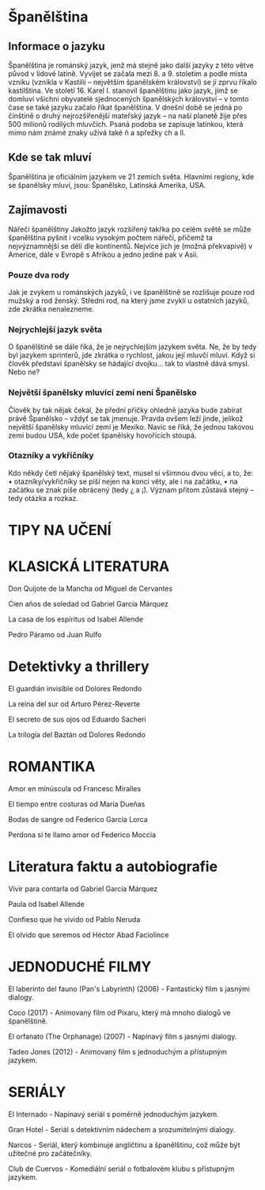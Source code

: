 
# Španělština

## Informace o jazyku
Španělština je románský jazyk, jenž má stejně jako další jazyky z této větve původ v lidové latině.
Vyvíjet se začala mezi 8. a 9. stoletím a podle místa vzniku (vznikla v Kastilii – největším španělském království) se jí zprvu říkalo kastilština.
Ve století 16. Karel I. stanovil španělštinu jako jazyk, jímž se domluví všichni obyvatelé sjednocených španělských království – v tomto čase se také jazyku začalo říkat španělština.
V dnešní době se jedná po čínštině o druhý nejrozšířenější mateřský jazyk – na naší planetě žije přes 500 milionů rodilých mluvčích.
Psaná podoba se zapisuje latinkou, která mimo nám známé znaky užívá také ñ a spřežky ch a ll.

        
## Kde se tak mluví
Španělština je oficiálním jazykem ve 21 zemích světa. Hlavními regiony, kde se španělsky mluví, jsou: Španělsko, Latinská Amerika, USA.
        
## Zajímavosti
Nářečí španělštiny
Jakožto jazyk rozšířený takřka po celém světě se může španělština pyšnit i vcelku vysokým počtem nářečí, přičemž ta nejvýznamnější se dělí dle kontinentů. Nejvíce jich je (možná překvapivě) v Americe, dále v Evropě s Afrikou a jedno jediné pak v Asii.

### Pouze dva rody
Jak je zvykem u románských jazyků, i ve španělštině se rozlišuje pouze rod mužský a rod ženský. Střední rod, na který jsme zvyklí u ostatních jazyků, zde zkrátka nenalezneme.
 
### Nejrychlejší jazyk světa
O španělštině se dále říká, že je nejrychlejším jazykem světa. Ne, že by tedy byl jazykem sprinterů, jde zkrátka o rychlost, jakou její mluvčí mluví. Když si člověk představí španělsky se hádající dvojku… tak to vlastně dává smysl. Nebo ne?
 
### Největší španělsky mluvící zemí není Španělsko
Člověk by tak nějak čekal, že přední příčky ohledně jazyka bude zabírat právě Španělsko – vždyť se tak jmenuje. Pravda ovšem leží jinde, jelikož největší španělsky mluvící zemí je Mexiko.
Navíc se říká, že jednou takovou zemí budou USA, kde počet španělsky hovořících stoupá.

### Otazníky a vykřičníky
Kdo někdy četl nějaký španělský text, musel si všimnou dvou věcí, a to, že:
•	otazníky/vykřičníky se píší nejen na konci věty, ale i na začátku,
•	na začátku se znak píše obrácený (tedy ¿ a ¡).
Význam přitom zůstává stejný – tedy otázka a rozkaz.


# TIPY NA UČENÍ



 # KLASICKÁ LITERATURA
Don Quijote de la Mancha od Miguel de Cervantes

Cien años de soledad od Gabriel García Márquez

La casa de los espíritus od Isabel Allende

Pedro Páramo od Juan Rulfo

# Detektivky a thrillery
El guardián invisible od Dolores Redondo

La reina del sur od Arturo Pérez-Reverte

El secreto de sus ojos od Eduardo Sacheri

La trilogía del Baztán od Dolores Redondo

# ROMANTIKA
Amor en minúscula od Francesc Miralles

El tiempo entre costuras od María Dueñas

Bodas de sangre od Federico García Lorca

Perdona si te llamo amor od Federico Moccia

# Literatura faktu a autobiografie
Vivir para contarla od Gabriel García Márquez

Paula od Isabel Allende

Confieso que he vivido od Pablo Neruda

El olvido que seremos od Héctor Abad Faciolince

# JEDNODUCHÉ FILMY
El laberinto del fauno (Pan's Labyrinth) (2006) - Fantastický film s jasnými dialogy.

Coco (2017) - Animovaný film od Pixaru, který má mnoho dialogů ve španělštině.

El orfanato (The Orphanage) (2007) - Napínavý film s jasnými dialogy.

Tadeo Jones (2012) - Animovaný film s jednoduchým a přístupným jazykem.

# SERIÁLY
El Internado - Napínavý seriál s poměrně jednoduchým jazykem.

Gran Hotel - Seriál s detektivním nádechem a srozumitelnými dialogy.

Narcos - Seriál, který kombinuje angličtinu a španělštinu, což může být užitečné pro začátečníky.

Club de Cuervos - Komediální seriál o fotbalovém klubu s přístupným jazykem.

